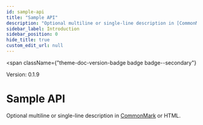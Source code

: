 ```yaml
---
id: sample-api
title: "Sample API"
description: "Optional multiline or single-line description in [CommonMark](http://commonmark.org/help/) or HTML."
sidebar_label: Introduction
sidebar_position: 0
hide_title: true
custom_edit_url: null
---
```



<span
  className={"theme-doc-version-badge badge badge--secondary"}
>
  Version: 0.1.9
</span>

<h1
  className={"openapi__heading"}
>
  Sample API
</h1>



Optional multiline or single-line description in [CommonMark](http://commonmark.org/help/) or HTML.


      